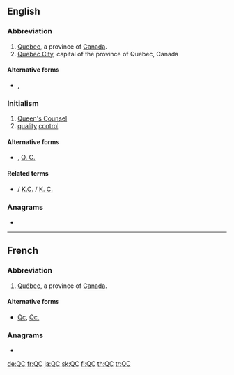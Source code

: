 {{also|QC|Qc|Qc.|Q.C.|Q. C.}}
==English==

===Abbreviation===
{{rfc-header|Abbreviation}}
{{head|en|abbreviation}}

# [[Quebec]], a province of [[Canada]].
# [[Quebec City]], capital of the province of Quebec, Canada

====Alternative forms====
* {{sense|Canadian province}} {{l|en|Qc}}, {{l|en|Qc.}}

===Initialism===
{{rfc-header|Initialism}}
{{head|en|initialism}}

# [[Queen's Counsel]]
# [[quality]] [[control]]

====Alternative forms====
* {{l|en|Q.C.}} , [[Q. C.]]

====Related terms====
* {{sense|Queen's Counsel}} {{l|en|KC}} / [[K.C.]] / [[K. C.]]

===Anagrams===
* {{l|en|CQ}}

----

==French==

===Abbreviation===
{{rfc-header|Abbreviation}}
{{head|fr|abbreviation}}

# [[Québec]], a province of [[Canada]].

====Alternative forms====
* [[Qc]], [[Qc.]]

===Anagrams===
* {{l|fr|CQ}}

[[de:QC]]
[[fr:QC]]
[[ja:QC]]
[[sk:QC]]
[[fi:QC]]
[[th:QC]]
[[tr:QC]]